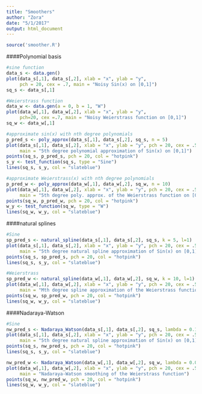 ```yaml
---
title: "Smoothers"
author: "Zora"
date: "5/1/2017"
output: html_document
---
```

```r
source('smoother.R')
```

####Polynomial basis
```r
#sine function
data_s <- data.gen()
plot(data_s[,1], data_s[,2], xlab = "x", ylab = "y", 
     pch = 20, cex = .7, main = "Noisy Sin(x) on [0,1]")
sq_s <- data_s[,1]

#Weierstrass function
data_w <- data.gen(a = 0, b = 1, "W")
plot(data_w[,1], data_w[,2], xlab = "x", ylab = "y", 
     pch=20, cex =.7, main = "Noisy Weierstrass function on [0,1]")
sq_w <- data_w[,1]
```

```r
#approximate sin(x) with nth degree polynomials
p_pred_s <- poly_approx(data_s[,1], data_s[,2], sq_s, n = 5)
plot(data_s[,1], data_s[,2], xlab = "x", ylab = "y", pch = 20, cex = .5, 
     main = "5th degree polynomial approximation of Sin(x) on [0,1]")
points(sq_s, p_pred_s, pch = 20, col = "hotpink")
s_y <- test_function(sq_s, type = "Sine")
lines(sq_s, s_y, col = "slateblue")
```

```r
#approximate Weierstrass(x) with nth degree polynomials
p_pred_w <- poly_approx(data_w[,1], data_w[,2], sq_w, n = 10)
plot(data_w[,1], data_w[,2], xlab = "x", ylab = "y", pch = 20, cex = .5, 
     main = "5th degree poly. approx. of the Weierstrass function on [0,1]")
points(sq_w, p_pred_w, pch = 20, col = "hotpink")
w_y <- test_function(sq_w, type = "W")
lines(sq_w, w_y, col = "slateblue")
```

####natural splines
```r
#Sine
sp_pred_s <- natural_spline(data_s[,1], data_s[,2], sq_s, k = 5, l=1)
plot(data_s[,1], data_s[,2], xlab = "x", ylab = "y", pch = 20, cex = .5, 
     main = "5th degree natural spline approximation of Sin(x) on [0,1]")
points(sq_s, sp_pred_s, pch = 20, col = "hotpink")
lines(sq_s, s_y, col = "slateblue")
```

```r
#Weierstrass
sp_pred_w <- natural_spline(data_w[,1], data_w[,2], sq_w, k = 10, l=1)
plot(data_w[,1], data_w[,2], xlab = "x", ylab = "y", pch = 20, cex = .5, 
     main = "Mth degree spline approximation of the Weierstrass function on [0,1]")
points(sq_w, sp_pred_w, pch = 20, col = "hotpink")
lines(sq_w, w_y, col = "slateblue")
```

####Nadaraya-Watson
```r
#Sine
nw_pred_s <- Nadaraya_Watson(data_s[,1], data_s[,2], sq_s, lambda = 0.1)
plot(data_s[,1], data_s[,2], xlab = "x", ylab = "y", pch = 20, cex = .5, 
     main = "5th degree natural spline approximation of Sin(x) on [0,1]")
points(sq_s, nw_pred_s, pch = 20, col = "hotpink")
lines(sq_s, s_y, col = "slateblue")
```

```r
nw_pred_w <- Nadaraya_Watson(data_w[,1], data_w[,2], sq_w, lambda = 0.05)
plot(data_w[,1], data_w[,2], xlab = "x", ylab = "y", pch = 20, cex = .5, 
     main = "Nadaraya-Watson smoothing of the Weierstrass function")
points(sq_w, nw_pred_w, pch = 20, col = "hotpink")
lines(sq_w, w_y, col = "slateblue")
```